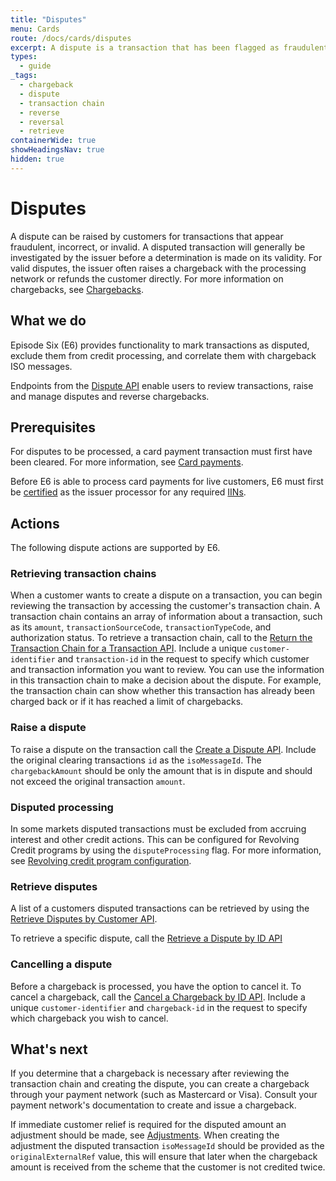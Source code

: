 ```yaml
---
title: "Disputes"
menu: Cards
route: /docs/cards/disputes
excerpt: A dispute is a transaction that has been flagged as fraudulent, incorrect or invalid.
types: 
  - guide
_tags:
  - chargeback
  - dispute
  - transaction chain
  - reverse
  - reversal
  - retrieve
containerWide: true
showHeadingsNav: true
hidden: true
---
```


# Disputes

A dispute can be raised by customers for transactions that appear fraudulent, incorrect, or invalid. A disputed transaction will generally be investigated by the issuer before a determination is made on its validity. For valid disputes, the issuer often raises a chargeback with the processing network or refunds the customer directly. For more information on chargebacks, see [Chargebacks](/docs/cards/chargebacks).

## What we do

Episode Six (E6) provides functionality to mark transactions as disputed, exclude them from credit processing, and correlate them with chargeback ISO messages.

Endpoints from the [Dispute API](/tech-specs/cards/dispute) enable users to review transactions, raise and manage disputes and reverse chargebacks.

## Prerequisites

For disputes to be processed, a card payment transaction must first have been cleared. For more information, see [Card payments](/docs/cards/card-payments).

Before E6 is able to process card payments for live customers, E6 must first be [certified](docs/cards/certification) as the issuer processor for any required [IINs](/docs/cards/iin-procurement).

## Actions

The following dispute actions are supported by E6.

### Retrieving transaction chains

When a customer wants to create a dispute on a transaction, you can begin reviewing the transaction by accessing the customer's transaction chain. A transaction chain contains an array of information about a transaction, such as its `amount`, `transactionSourceCode`, `transactionTypeCode`, and authorization status. To retrieve a transaction chain, call to the [Return the Transaction Chain for a Transaction API](/tech-specs/cards/disputes/api?#operation/net.e6tech.h3.middletier.api.v1.partner.customer.ChargebackAPI_getTransactionChain_GET). Include a unique `customer-identifier` and `transaction-id` in the request to specify which customer and transaction information you want to review. You can use the information in this transaction chain to make a decision about the dispute. For example, the transaction chain can show whether this transaction has already been charged back or if it has reached a limit of chargebacks.

### Raise a dispute

To raise a dispute on the transaction call the [Create a Dispute API](/tech-specs/cards/disputes/api?#operation/net.e6tech.h3.middletier.api.v1.partner.customer.ChargebackAPI_createChargeback_POST). Include the original clearing transactions `id` as the `isoMessageId`. The `chargebackAmount` should be only the amount that is in dispute and should not exceed the original transaction `amount`. 

### Disputed processing 

In some markets disputed transactions must be excluded from accruing interest and other credit actions. This can be configured for Revolving Credit programs by using the `disputeProcessing` flag. For more information, see [Revolving credit program configuration](/docs/revolving-credit/revolving-credit-program-configuration).

### Retrieve disputes

A list of a customers disputed transactions can be retrieved by using the [Retrieve Disputes by Customer API](/tech-specs/cards/disputes/api?#operation/net.e6tech.h3.middletier.api.v1.partner.customer.ChargebackAPI_getChargebacks_GET).

To retrieve a specific dispute, call the [Retrieve a Dispute by ID API](/tech-specs/cards/disputes/api?#operation/net.e6tech.h3.middletier.api.v1.partner.customer.ChargebackAPI_getChargeback_GET)

### Cancelling a dispute

Before a chargeback is processed, you have the option to cancel it. To cancel a chargeback, call the [Cancel a Chargeback by ID API](/tech-specs/cards/chargeback/api?#operation/net.e6tech.h3.middletier.api.v1.partner.customer.ChargebackAPI_cancelChargeback_PUT). Include a unique `customer-identifier` and `chargeback-id` in the request to specify which chargeback you wish to cancel.

## What's next

If you determine that a chargeback is necessary after reviewing the transaction chain and creating the dispute, you can create a chargeback through your payment network (such as Mastercard or Visa). Consult your payment network's documentation to create and issue a chargeback. 

If immediate customer relief is required for the disputed amount an adjustment should be made, see [Adjustments](/docs/balances/adjustments). When creating the adjustment the disputed transaction `isoMessageId` should be provided as the `originalExternalRef` value, this will ensure that later when the chargeback amount is received from the scheme that the customer is not credited twice.

